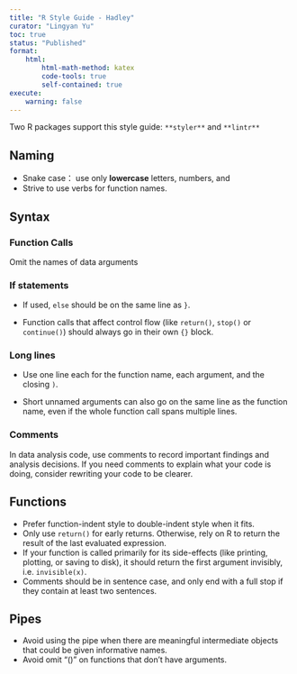 ```yaml
---
title: "R Style Guide - Hadley"
curator: "Lingyan Yu"
toc: true
status: "Published"
format:
    html:
        html-math-method: katex
        code-tools: true
        self-contained: true
execute: 
    warning: false
---
```


Two R packages support this style guide: `**styler**` and `**lintr**` 

## Naming

-   Snake case： use only **lowercase** letters, numbers, and   
-   Strive to use verbs for function names.

## Syntax

### Function Calls

Omit the names of data arguments

### If statements

-   If used, `else` should be on the same line as `}`.

-   Function calls that affect control flow (like `return()`, `stop()` or `continue()`) should always go in their own `{}` block.

### Long lines

-   Use one line each for the function name, each argument, and the closing `)`.

-   Short unnamed arguments can also go on the same line as the function name, even if the whole function call spans multiple lines.

### Comments

In data analysis code, use comments to record important findings and analysis decisions. If you need comments to explain what your code is doing, consider rewriting your code to be clearer.

## Functions

-   Prefer function-indent style to double-indent style when it fits.\
-   Only use `return()` for early returns. Otherwise, rely on R to return the result of the last evaluated expression.\
-   If your function is called primarily for its side-effects (like printing, plotting, or saving to disk), it should return the first argument invisibly, i.e. `invisible(x)`.\
-   Comments should be in sentence case, and only end with a full stop if they contain at least two sentences.

## Pipes

-   Avoid using the pipe when there are meaningful intermediate objects that could be given informative names.\
-   Avoid omit "()" on functions that don’t have arguments.
